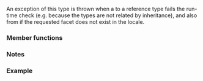 {{cpp/title|bad_cast}}
{{cpp/types/navbar}}
{{ddcl|header=typeinfo|
class bad_cast : public std::exception;
}}

An exception of this type is thrown when a {{ltt|cpp/language/dynamic_cast}} to a reference type fails the run-time check (e.g. because the types are not related by inheritance), and also from {{lc|std::use_facet}} if the requested facet does not exist in the locale.

{{inheritance diagram/std-bad_cast}}

===Member functions===
{{cpp/error/exception/member of derived|bad_cast}}

{{cpp/error/exception/inherit}}

===Notes===
{{feature test macro|__cpp_lib_constexpr_exceptions|value=202411L|std=C++26|{{c/core|constexpr}} for exception types}}

===Example===
{{example
|code=
#include &lt;iostream&gt;
#include &lt;typeinfo&gt;
 
struct Foo { virtual ~Foo() {} };
struct Bar { virtual ~Bar() { std::cout &lt;&lt; "~Bar\n"; } };
struct Pub : Bar { ~Pub() override { std::cout &lt;&lt; "~Pub\n"; } };
 
int main()
{
    Pub pub;
    try
    {
        [[maybe_unused]]
        Bar&amp; r1 = dynamic_cast&lt;Bar&amp;&gt;(pub); // OK, upcast
 
        [[maybe_unused]]
        Foo&amp; r2 = dynamic_cast&lt;Foo&amp;&gt;(pub); // throws
    }
    catch (const std::bad_cast&amp; e)
    {
        std::cout &lt;&lt; "e.what(): " &lt;&lt; e.what() &lt;&lt; '\n';
    }
}
|p=true
|output=
e.what(): std::bad_cast
~Pub
~Bar
}}

{{langlinks|de|es|fr|it|ja|pt|ru|zh}}